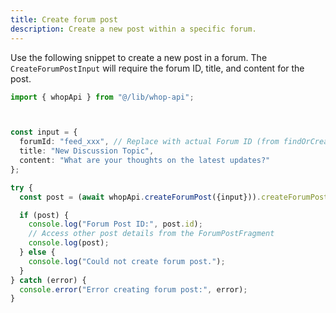 ```yaml
---
title: Create forum post
description: Create a new post within a specific forum.
---
```


Use the following snippet to create a new post in a forum. The `CreateForumPostInput` will require the forum ID, title, and content for the post.

```typescript
import { whopApi } from "@/lib/whop-api";



const input = {
  forumId: "feed_xxx", // Replace with actual Forum ID (from findOrCreateForum)
  title: "New Discussion Topic",
  content: "What are your thoughts on the latest updates?"
};

try {
  const post = (await whopApi.createForumPost({input})).createForumPost;

  if (post) {
    console.log("Forum Post ID:", post.id);
    // Access other post details from the ForumPostFragment
    console.log(post);
  } else {
    console.log("Could not create forum post.");
  }
} catch (error) {
  console.error("Error creating forum post:", error);
}
```
